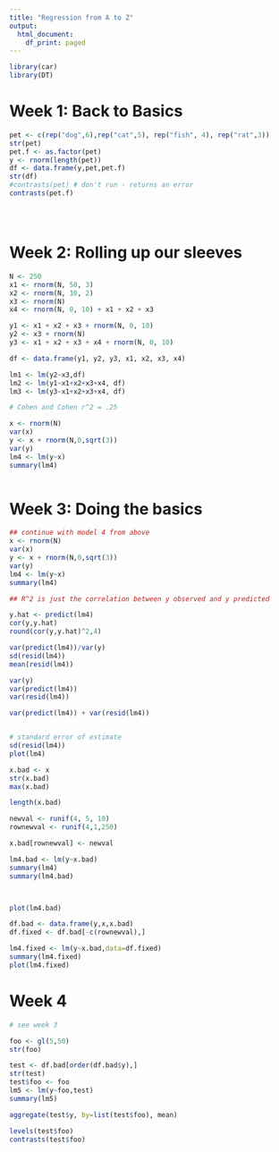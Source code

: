 ```yaml
---
title: "Regression from A to Z"
output:
  html_document:
    df_print: paged
---
```


```r
library(car)
library(DT)
```


# Week 1:  Back to Basics

```r
pet <- c(rep("dog",6),rep("cat",5), rep("fish", 4), rep("rat",3))
str(pet)
pet.f <- as.factor(pet)
y <- rnorm(length(pet))
df <- data.frame(y,pet,pet.f)
str(df)
#contrasts(pet) # don't run - returns an error
contrasts(pet.f)





```

# Week 2:  Rolling up our sleeves

```r
N <- 250
x1 <- rnorm(N, 50, 3)
x2 <- rnorm(N, 10, 2)
x3 <- rnorm(N)
x4 <- rnorm(N, 0, 10) + x1 + x2 + x3

y1 <- x1 + x2 + x3 + rnorm(N, 0, 10)
y2 <- x3 + rnorm(N)
y3 <- x1 + x2 + x3 + x4 + rnorm(N, 0, 10)

df <- data.frame(y1, y2, y3, x1, x2, x3, x4)

lm1 <- lm(y2~x3,df)
lm2 <- lm(y1~x1+x2+x3+x4, df)
lm3 <- lm(y3~x1+x2+x3+x4, df)

# Cohen and Cohen r^2 = .25

x <- rnorm(N)
var(x)
y <- x + rnorm(N,0,sqrt(3))
var(y)
lm4 <- lm(y~x)
summary(lm4)



```

# Week 3:  Doing the basics

```r

## continue with model 4 from above
x <- rnorm(N)
var(x)
y <- x + rnorm(N,0,sqrt(3))
var(y)
lm4 <- lm(y~x)
summary(lm4)

## R^2 is just the correlation between y observed and y predicted

y.hat <- predict(lm4)
cor(y,y.hat)
round(cor(y,y.hat)^2,4)

var(predict(lm4))/var(y)
sd(resid(lm4))
mean(resid(lm4))

var(y)
var(predict(lm4))
var(resid(lm4))

var(predict(lm4)) + var(resid(lm4))


# standard error of estimate
sd(resid(lm4))
plot(lm4)

x.bad <- x
str(x.bad)
max(x.bad)

length(x.bad)

newval <- runif(4, 5, 10)
rownewval <- runif(4,1,250)

x.bad[rownewval] <- newval

lm4.bad <- lm(y~x.bad)
summary(lm4)
summary(lm4.bad)



plot(lm4.bad)

df.bad <- data.frame(y,x,x.bad)
df.fixed <- df.bad[-c(rownewval),]

lm4.fixed <- lm(y~x.bad,data=df.fixed)
summary(lm4.fixed)
plot(lm4.fixed)
```

# Week 4

```r

# see week 3

foo <- gl(5,50)
str(foo)

test <- df.bad[order(df.bad$y),]
str(test)
test$foo <- foo
lm5 <- lm(y~foo,test)
summary(lm5)

aggregate(test$y, by=list(test$foo), mean)

levels(test$foo)
contrasts(test$foo)

```

